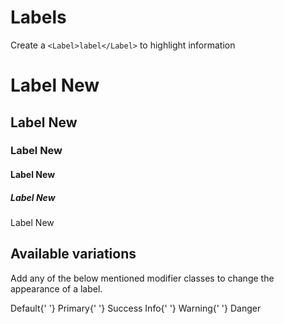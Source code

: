 

<PlayGroundCustomProps />

# Labels

Create a `<Label>label</Label>` to highlight information

<Playground>
  <h1>
    Label <Label>New</Label>
  </h1>
  <h2>
    Label <Label>New</Label>
  </h2>
  <h3>
    Label <Label>New</Label>
  </h3>
  <h4>
    Label <Label>New</Label>
  </h4>
  <h5>
    Label <Label>New</Label>
  </h5>
  <p>
    Label <Label>New</Label>
  </p>
</Playground>

## Available variations

Add any of the below mentioned modifier classes to change the appearance of a label.

<Playground>
  <Label bsStyle="default">Default</Label>{' '}
  <Label bsStyle="primary">Primary</Label>{' '}
  <Label bsStyle="success">Success</Label> <Label bsStyle="info">Info</Label>{' '}
  <Label bsStyle="warning">Warning</Label>{' '}
  <Label bsStyle="danger">Danger</Label>
</Playground>

